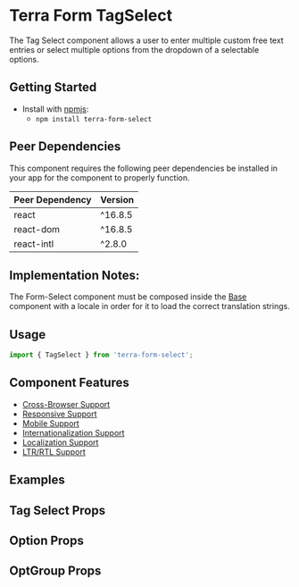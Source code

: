 


<Badge />

# Terra Form TagSelect

The Tag Select component allows a user to enter multiple custom free text entries or select multiple options from the dropdown of a selectable options.

## Getting Started

- Install with [npmjs](https://www.npmjs.com):
  - `npm install terra-form-select`

<!-- AUTO-GENERATED-CONTENT:START Peer Dependencies -->

## Peer Dependencies

This component requires the following peer dependencies be installed in your app for the component to properly function.

| Peer Dependency | Version |
|-|-|
| react | ^16.8.5 |
| react-dom | ^16.8.5 |
| react-intl | ^2.8.0 |

<!-- AUTO-GENERATED-CONTENT:END -->

## Implementation Notes:

The Form-Select component must be composed inside the [Base][1] component with a locale in order for it to load the correct translation strings.

[1]: /components/cerner-terra-core-docs/base/about

## Usage

```jsx
import { TagSelect } from 'terra-form-select';
```

## Component Features

- [Cross-Browser Support](https://engineering.cerner.com/terra-ui/about/terra-ui/component-standards#cross-browser-support)
- [Responsive Support](https://engineering.cerner.com/terra-ui/about/terra-ui/component-standards#responsive-support)
- [Mobile Support](https://engineering.cerner.com/terra-ui/about/terra-ui/component-standards#mobile-support)
- [Internationalization Support](https://engineering.cerner.com/terra-ui/about/terra-ui/component-standards#internationalization-i18n)
- [Localization Support](https://engineering.cerner.com/terra-ui/about/terra-ui/component-standards#internationalization-i18n)
- [LTR/RTL Support](https://engineering.cerner.com/terra-ui/about/terra-ui/component-standards#ltr--rtl)

## Examples
<TagExample description="A Tag Select allows a user to enter multiple custom free text entries or select multiple options from the dropdown." />
<IsTouchAccessibleExample description="Ensure accessibility on touch devices. Will render the dropdown menu in normal DOM flow with position absolute. By default, the menu renders in a portal, which is inaccessible on touch devices." />
<DisabledExample />
<InvalidExample description="Applies theme-specific styling for invalid. Will also display error text when used with a Field." />
<IncompleteExample description="Applies theme-specific styling for incomplete. ***Note: Only use incomplete if given specific guidance, reserved for specific applications when no value has been provided. Not for general use.***" />
<OptGroupExample title="Ability to add Option Groups" description="An OptGroup provides a way to group options together within the listbox." />
<MaxHeightExample title="Ability to set a Maximum Height" description="An example of implementing a custom max height of the dropdown." />
<ControlledExample title="Create a Controlled Tag Select" description="An example of implementing a controlled Tag Select." />

## Tag Select Props
<TagSelectPropsTable />

## Option Props
<OptionPropsTable />

## OptGroup Props
<OptGroupPropsTable />
